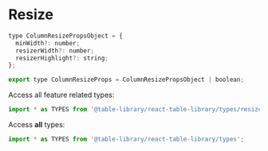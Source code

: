 
<Meta title="Types/Resize" />

# Resize

```javascript
type ColumnResizePropsObject = {
  minWidth?: number;
  resizerWidth?: number;
  resizerHighlight?: string;
};

export type ColumnResizeProps = ColumnResizePropsObject | boolean;
```

Access all feature related types:

```javascript
import * as TYPES from '@table-library/react-table-library/types/resize';
```

Access **all** types:

```javascript
import * as TYPES from '@table-library/react-table-library/types';
```
